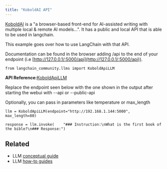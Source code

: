 ```yaml
---
title: "KoboldAI API"
---
```


[KoboldAI](https://github.com/KoboldAI/KoboldAI-Client) is a "a browser-based front-end for AI-assisted writing with multiple local & remote AI models...". It has a public and local API that is able to be used in langchain.

This example goes over how to use LangChain with that API.

Documentation can be found in the browser adding /api to the end of your endpoint (i.e [http://127.0.0.1/:5000/api](http://127.0.0.1/:5000/api)).

```
from langchain_community.llms import KoboldApiLLM
```

**API Reference:**[KoboldApiLLM](https://python.langchain.com/api_reference/community/llms/langchain_community.llms.koboldai.KoboldApiLLM.html)

Replace the endpoint seen below with the one shown in the output after starting the webui with --api or --public-api

Optionally, you can pass in parameters like temperature or max\_length

```
llm = KoboldApiLLM(endpoint="http://192.168.1.144:5000", max_length=80)
```

```
response = llm.invoke(    "### Instruction:\nWhat is the first book of the bible?\n### Response:")
```

## Related

* LLM [conceptual guide](/src/oss/concepts/text_llms)
* LLM [how-to guides](/src/oss/how_to/#llms)

